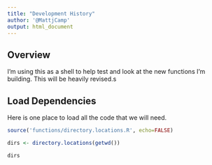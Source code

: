 ```yaml
---
title: "Development History"
author: '@MattjCamp'
output: html_document
---
```


## Overview

I'm using this as a shell to help test and look at the
new functions I'm building. This will be heavily revised.s

## Load Dependencies

Here is one place to load all the code that we will need.

```r

source('functions/directory.locations.R', echo=FALSE)

dirs <- directory.locations(getwd())

dirs

```

